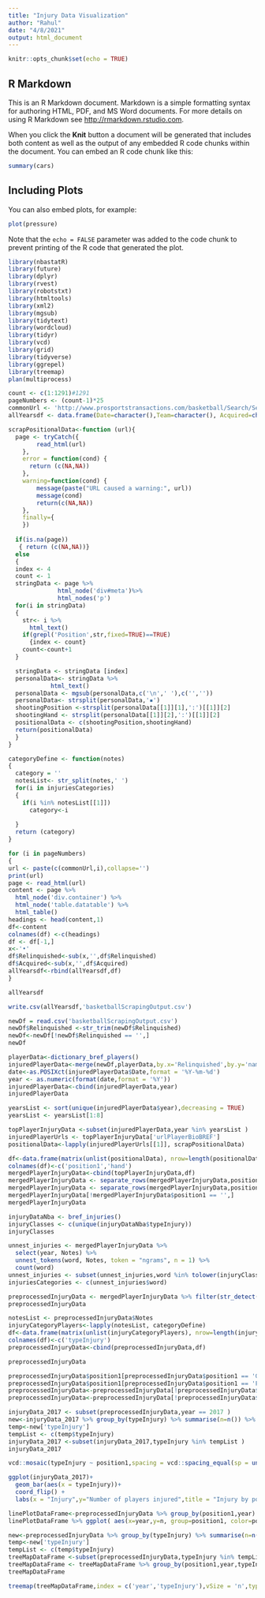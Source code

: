 ```yaml
---
title: "Injury Data Visualization"
author: "Rahul"
date: "4/8/2021"
output: html_document
---
```


```r
knitr::opts_chunk$set(echo = TRUE)
```

## R Markdown

This is an R Markdown document. Markdown is a simple formatting syntax for authoring HTML, PDF, and MS Word documents. For more details on using R Markdown see <http://rmarkdown.rstudio.com>.

When you click the **Knit** button a document will be generated that includes both content as well as the output of any embedded R code chunks within the document. You can embed an R code chunk like this:

```r
summary(cars)
```

## Including Plots

You can also embed plots, for example:

```r
plot(pressure)
```

Note that the `echo = FALSE` parameter was added to the code chunk to prevent printing of the R code that generated the plot.

```r
library(nbastatR)
library(future)
library(dplyr)
library(rvest)
library(robotstxt)
library(htmltools)
library(xml2)
library(mgsub)
library(tidytext)
library(wordcloud)
library(tidyr)
library(vcd)
library(grid)
library(tidyverse)
library(ggrepel)
library(treemap)
plan(multiprocess)
```




```r
count <- c(1:1291)#1291
pageNumbers <- (count-1)*25
commonUrl <- 'http://www.prosportstransactions.com/basketball/Search/SearchResults.php?Player=&Team=&BeginDate=&EndDate=&ILChkBx=yes&Submit=Search&start='
allYearsdf <- data.frame(Date=character(),Team=character(), Acquired=character(), Relinquished=character(), Notes=character()) 
```


```r
scrapPositionalData<-function (url){
  page <- tryCatch({ 
        read_html(url)
    },
    error = function(cond) {
      return (c(NA,NA))
    },
    warning=function(cond) {
        message(paste("URL caused a warning:", url))
        message(cond)
        return(c(NA,NA))
    },
    finally={
    })
  
  if(is.na(page))
   { return (c(NA,NA))}
  else
  {
  index <- 4
  count <- 1
  stringData <- page %>%
              html_node('div#meta')%>%
              html_nodes('p')
  for(i in stringData)
  {
    str<- i %>%
      html_text()
    if(grepl('Position',str,fixed=TRUE)==TRUE)
      {index <- count}
    count<-count+1
  }

  stringData <- stringData [index]
  personalData<- stringData %>%
            html_text()
  personalData <- mgsub(personalData,c('\n',' '),c('',''))
  personalData<- strsplit(personalData,'▪')
  shootingPosition <-strsplit(personalData[[1]][1],':')[[1]][2]
  shootingHand <- strsplit(personalData[[1]][2],':')[[1]][2]
  positionalData <- c(shootingPosition,shootingHand)
  return(positionalData)
  }
}
```


```r
categoryDefine <- function(notes)
{
  category = ''
  notesList<- str_split(notes,' ')
  for(i in injuriesCategories)
  {
    if(i %in% notesList[[1]])
      category<-i
    
  }
  return (category)
}

```




```r
for (i in pageNumbers)
{
url <- paste(c(commonUrl,i),collapse='')
print(url)
page <- read_html(url)
content <- page %>%
  html_node('div.container') %>%
  html_node('table.datatable') %>%
  html_table()
headings <- head(content,1)
df<-content
colnames(df) <-c(headings)
df <- df[-1,]
x<-'•'
df$Relinquished<-sub(x,'',df$Relinquished)
df$Acquired<-sub(x,'',df$Acquired)
allYearsdf<-rbind(allYearsdf,df)
}

allYearsdf
```

```r
write.csv(allYearsdf,'basketballScrapingOutput.csv')
```

```r
newDf = read.csv('basketballScrapingOutput.csv')
newDf$Relinquished <-str_trim(newDf$Relinquished)
newDf<-newDf[!newDf$Relinquished == '',]
newDf
```

```r
playerData<-dictionary_bref_players()
injuredPlayerData<-merge(newDf,playerData,by.x='Relinquished',by.y='namePlayerBREF')
date<-as.POSIXct(injuredPlayerData$Date,format = '%Y-%m-%d')
year <- as.numeric(format(date,format = '%Y'))
injuredPlayerData<-cbind(injuredPlayerData,year)
injuredPlayerData
```
```r
yearsList <- sort(unique(injuredPlayerData$year),decreasing = TRUE)
yearsList <- yearsList[1:8]
```

```r
topPlayerInjuryData <-subset(injuredPlayerData,year %in% yearsList )
injuredPlayerUrls <- topPlayerInjuryData['urlPlayerBioBREF']
positionalData<-lapply(injuredPlayerUrls[[1]], scrapPositionalData)
```

```r
df<-data.frame(matrix(unlist(positionalData), nrow=length(positionalData), byrow=TRUE))
colnames(df)<-c('position1','hand')
mergedPlayerInjuryData<-cbind(topPlayerInjuryData,df)
mergedPlayerInjuryData <- separate_rows(mergedPlayerInjuryData,position1,sep="and")
mergedPlayerInjuryData <- separate_rows(mergedPlayerInjuryData,position1,sep=",")
mergedPlayerInjuryData[!mergedPlayerInjuryData$position1 == '',]
mergedPlayerInjuryData
```


```r
injuryDataNba <- bref_injuries()
injuryClasses <- c(unique(injuryDataNba$typeInjury))
injuryClasses
```

```r
unnest_injuries <- mergedPlayerInjuryData %>%
  select(year, Notes) %>%
  unnest_tokens(word, Notes, token = "ngrams", n = 1) %>%
  count(word) 
unnest_injuries <- subset(unnest_injuries,word %in% tolower(injuryClasses))
injuriesCategories <- c(unnest_injuries$word)

```

```r
preprocessedInjuryData <- mergedPlayerInjuryData %>% filter(str_detect(tolower(Notes), paste(injuriesCategories, collapse = "|")))
preprocessedInjuryData
```
```r
notesList <- preprocessedInjuryData$Notes
injuryCategoryPlayers<-lapply(notesList, categoryDefine)
df<-data.frame(matrix(unlist(injuryCategoryPlayers), nrow=length(injuryCategoryPlayers), byrow=TRUE))
colnames(df)<-c('typeInjury')
preprocessedInjuryData<-cbind(preprocessedInjuryData,df)
```

```r
preprocessedInjuryData
```

```r
preprocessedInjuryData$position1[preprocessedInjuryData$position1 == 'Guard'] <- 'PointGuard'
preprocessedInjuryData$position1[preprocessedInjuryData$position1 == 'Forward'] <- 'SmallForward'
preprocessedInjuryData<-preprocessedInjuryData[!preprocessedInjuryData$Relinquished == '',]
preprocessedInjuryData<-preprocessedInjuryData[!preprocessedInjuryData$position1 == '',]
```

```r
injuryData_2017 <- subset(preprocessedInjuryData,year == 2017 )
new<-injuryData_2017 %>% group_by(typeInjury) %>% summarise(n=n()) %>% top_n(7)
temp<-new['typeInjury']
tempList <- c(temp$typeInjury)
injuryData_2017 <-subset(injuryData_2017,typeInjury %in% tempList )
injuryData_2017
```

```r
vcd::mosaic(typeInjury ~ position1,spacing = vcd::spacing_equal(sp = unit(0, "lines")),labeling = vcd::labeling_border(rot_labels = c(90, -90, 0, 0),highlighting_fill = scale_colour_distiller,gp_labels = gpar(fontsize = 6),gp_varnames = gpar(fontsize = 14, fontface = 1),pos_labels = "center",just_labels = "center",shade=T, colorize = T,gp = gpar(fill=matrix(c("red","blue","light green", "green", "black","red","brown","white","blue"), 3, 3))),injuryData_2017)
```

```r
ggplot(injuryData_2017)+
  geom_bar(aes(x = typeInjury))+
  coord_flip() +
  labs(x = "Injury",y="Number of players injured",title = "Injury by position")+facet_wrap(~position1,ncol=3) 
```

```r
linePlotDataFrame<-preprocessedInjuryData %>% group_by(position1,year) %>% summarize(n=n())
linePlotDataFrame %>% ggplot( aes(x=year,y=n, group=position1, color=position1)) +geom_line() +geom_point()
```

```r
new<-preprocessedInjuryData %>% group_by(typeInjury) %>% summarise(n=n()) %>% top_n(7)
temp<-new['typeInjury']
tempList <- c(temp$typeInjury)
treeMapDataFrame <-subset(preprocessedInjuryData,typeInjury %in% tempList )
treeMapDataFrame <- treeMapDataFrame %>% group_by(position1,year,typeInjury) %>% summarize(n=n())
treeMapDataFrame
```
```r

treemap(treeMapDataFrame,index = c('year','typeInjury'),vSize = 'n',type = 'index')
```

